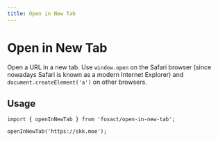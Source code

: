 ```yaml
---
title: Open in New Tab
---
```


# Open in New Tab


<ExportMetaInfo />

Open a URL in a new tab. Use `window.open` on the Safari browser (since nowadays Safari is known as a modern Internet Explorer) and `document.createElement('a')` on other browsers.

## Usage

```tsx copy
import { openInNewTab } from 'foxact/open-in-new-tab';

openInNewTab('https://skk.moe');
```
